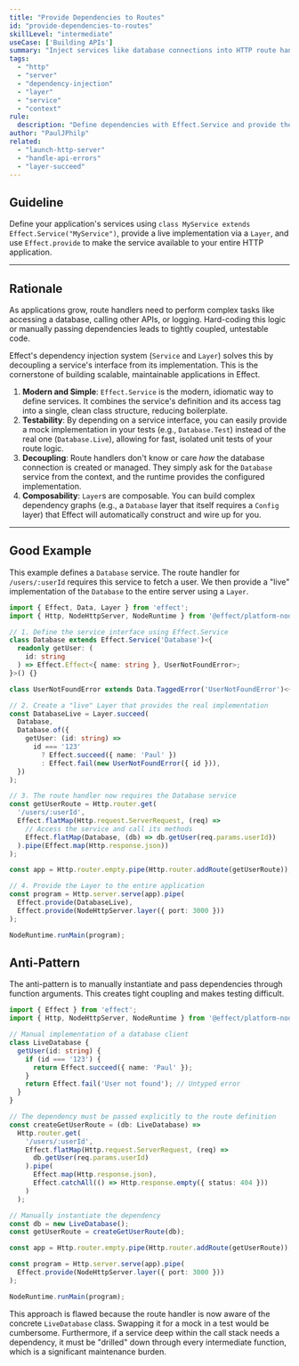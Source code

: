 ```yaml
---
title: "Provide Dependencies to Routes"
id: "provide-dependencies-to-routes"
skillLevel: "intermediate"
useCase: ['Building APIs']
summary: "Inject services like database connections into HTTP route handlers using Layer and Effect.Service."
tags:
  - "http"
  - "server"
  - "dependency-injection"
  - "layer"
  - "service"
  - "context"
rule:
  description: "Define dependencies with Effect.Service and provide them to your HTTP server using a Layer."
author: "PaulJPhilp"
related:
  - "launch-http-server"
  - "handle-api-errors"
  - "layer-succeed"
---
```


## Guideline

Define your application's services using `class MyService extends Effect.Service("MyService")`, provide a live implementation via a `Layer`, and use `Effect.provide` to make the service available to your entire HTTP application.

---

## Rationale

As applications grow, route handlers need to perform complex tasks like accessing a database, calling other APIs, or logging. Hard-coding this logic or manually passing dependencies leads to tightly coupled, untestable code.

Effect's dependency injection system (`Service` and `Layer`) solves this by decoupling a service's interface from its implementation. This is the cornerstone of building scalable, maintainable applications in Effect.

1.  **Modern and Simple**: `Effect.Service` is the modern, idiomatic way to define services. It combines the service's definition and its access tag into a single, clean class structure, reducing boilerplate.
2.  **Testability**: By depending on a service interface, you can easily provide a mock implementation in your tests (e.g., `Database.Test`) instead of the real one (`Database.Live`), allowing for fast, isolated unit tests of your route logic.
3.  **Decoupling**: Route handlers don't know or care *how* the database connection is created or managed. They simply ask for the `Database` service from the context, and the runtime provides the configured implementation.
4.  **Composability**: `Layer`s are composable. You can build complex dependency graphs (e.g., a `Database` layer that itself requires a `Config` layer) that Effect will automatically construct and wire up for you.

---

## Good Example

This example defines a `Database` service. The route handler for `/users/:userId` requires this service to fetch a user. We then provide a "live" implementation of the `Database` to the entire server using a `Layer`.

```typescript
import { Effect, Data, Layer } from 'effect';
import { Http, NodeHttpServer, NodeRuntime } from '@effect/platform-node';

// 1. Define the service interface using Effect.Service
class Database extends Effect.Service('Database')<{
  readonly getUser: (
    id: string
  ) => Effect.Effect<{ name: string }, UserNotFoundError>;
}>() {}

class UserNotFoundError extends Data.TaggedError('UserNotFoundError')<{ id: string }> {}

// 2. Create a "live" Layer that provides the real implementation
const DatabaseLive = Layer.succeed(
  Database,
  Database.of({
    getUser: (id: string) =>
      id === '123'
        ? Effect.succeed({ name: 'Paul' })
        : Effect.fail(new UserNotFoundError({ id })),
  })
);

// 3. The route handler now requires the Database service
const getUserRoute = Http.router.get(
  '/users/:userId',
  Effect.flatMap(Http.request.ServerRequest, (req) =>
    // Access the service and call its methods
    Effect.flatMap(Database, (db) => db.getUser(req.params.userId))
  ).pipe(Effect.map(Http.response.json))
);

const app = Http.router.empty.pipe(Http.router.addRoute(getUserRoute));

// 4. Provide the Layer to the entire application
const program = Http.server.serve(app).pipe(
  Effect.provide(DatabaseLive),
  Effect.provide(NodeHttpServer.layer({ port: 3000 }))
);

NodeRuntime.runMain(program);
```

## Anti-Pattern

The anti-pattern is to manually instantiate and pass dependencies through function arguments. This creates tight coupling and makes testing difficult.

```typescript
import { Effect } from 'effect';
import { Http, NodeHttpServer, NodeRuntime } from '@effect/platform-node';

// Manual implementation of a database client
class LiveDatabase {
  getUser(id: string) {
    if (id === '123') {
      return Effect.succeed({ name: 'Paul' });
    }
    return Effect.fail('User not found'); // Untyped error
  }
}

// The dependency must be passed explicitly to the route definition
const createGetUserRoute = (db: LiveDatabase) =>
  Http.router.get(
    '/users/:userId',
    Effect.flatMap(Http.request.ServerRequest, (req) =>
      db.getUser(req.params.userId)
    ).pipe(
      Effect.map(Http.response.json),
      Effect.catchAll(() => Http.response.empty({ status: 404 }))
    )
  );

// Manually instantiate the dependency
const db = new LiveDatabase();
const getUserRoute = createGetUserRoute(db);

const app = Http.router.empty.pipe(Http.router.addRoute(getUserRoute));

const program = Http.server.serve(app).pipe(
  Effect.provide(NodeHttpServer.layer({ port: 3000 }))
);

NodeRuntime.runMain(program);
```

This approach is flawed because the route handler is now aware of the concrete `LiveDatabase` class. Swapping it for a mock in a test would be cumbersome. Furthermore, if a service deep within the call stack needs a dependency, it must be "drilled" down through every intermediate function, which is a significant maintenance burden.